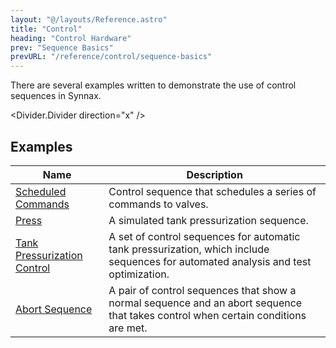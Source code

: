 ```yaml
---
layout: "@/layouts/Reference.astro"
title: "Control"
heading: "Control Hardware"
prev: "Sequence Basics"
prevURL: "/reference/control/sequence-basics"
---
```



There are several examples written to demonstrate the use of control sequences in
Synnax.

<Divider.Divider direction="x" />

## Examples

| Name                                                                                                           | Description                                                                                                                         |
| -------------------------------------------------------------------------------------------------------------- | ----------------------------------------------------------------------------------------------------------------------------------- |
| [Scheduled Commands](https://github.com/synnaxlabs/synnax/blob/main/client/py/examples/control/simple_auto.py) | Control sequence that schedules a series of commands to valves.                                                                     |
| [Press](https://github.com/synnaxlabs/synnax/tree/main/client/py/examples/control/press)                       | A simulated tank pressurization sequence.                                                                                           |
| [Tank Pressurization Control](https://github.com/synnaxlabs/synnax/tree/main/client/py/examples/control/tpc)   | A set of control sequences for automatic tank pressurization, which include sequences for automated analysis and test optimization. |
| [Abort Sequence](https://github.com/synnaxlabs/synnax/tree/main/client/py/examples/control/abort)              | A pair of control sequences that show a normal sequence and an abort sequence that takes control when certain conditions are met.   |

